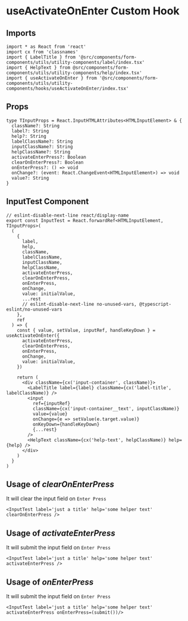 
<Meta title='Lumina Development/Components Lumina/Forms/Hooks/useActivateOnEnter/Example/Clear on Enter Press' />

# useActivateOnEnter Custom Hook

## Imports

```tsx
import * as React from 'react'
import cx from 'classnames'
import { LabelTitle } from '@src/components/form-components/utils/utility-components/label/index.tsx'
import { HelpText } from @src/components/form-components/utils/utility-components/help/index.tsx'
import { useActivateOnEnter } from '@src/components/form-components/utils/utility-components/hooks/useActivateOnEnter/index.tsx'
```

## Props

```tsx
type TInputProps = React.InputHTMLAttributes<HTMLInputElement> & {
  className?: String
  label?: String
  help?: String
  labelClassName?: String
  inputClassName?: String
  helpClassName?: String
  activateEnterPress?: Boolean
  clearOnEnterPress?: Boolean
  onEnterPress?: () => void
  onChange?: (event: React.ChangeEvent<HTMLInputElement>) => void
  value?: String
}
```

## InputTest Component

```tsx
// eslint-disable-next-line react/display-name
export const InputTest = React.forwardRef<HTMLInputElement, TInputProps>(
  (
    {
      label,
      help,
      className,
      labelClassName,
      inputClassName,
      helpClassName,
      activateEnterPress,
      clearOnEnterPress,
      onEnterPress,
      onChange,
      value: initialValue,
      ...rest
      // eslint-disable-next-line no-unused-vars, @typescript-eslint/no-unused-vars
    },
    ref
  ) => {
    const { value, setValue, inputRef, handleKeyDown } = useActivateOnEnter({
      activateEnterPress,
      clearOnEnterPress,
      onEnterPress,
      onChange,
      value: initialValue,
    })

    return (
      <div className={cx('input-container', className)}>
        <LabelTitle label={label} className={cx('label-title', labelClassName)} />
        <input
          ref={inputRef}
          className={cx('input-container__text', inputClassName)}
          value={value}
          onChange={e => setValue(e.target.value)}
          onKeyDown={handleKeyDown}
          {...rest}
        />
        <HelpText className={cx('help-text', helpClassName)} help={help} />
      </div>
    )
  }
)
```

## Usage of **_clearOnEnterPress_**

It will clear the input field on `Enter Press`

`<InputTest label='just a title' help='some helper text' clearOnEnterPress />`

## Usage of **_activateEnterPress_**

It will submit the input field on `Enter Press`

`<InputTest label='just a title' help='some helper text' activateEnterPress />`

## Usage of **_onEnterPress_**

It will submit the input field on `Enter Press`

`<InputTest label='just a title' help='some helper text' activateEnterPress onEnterPress=(submit())/>`
